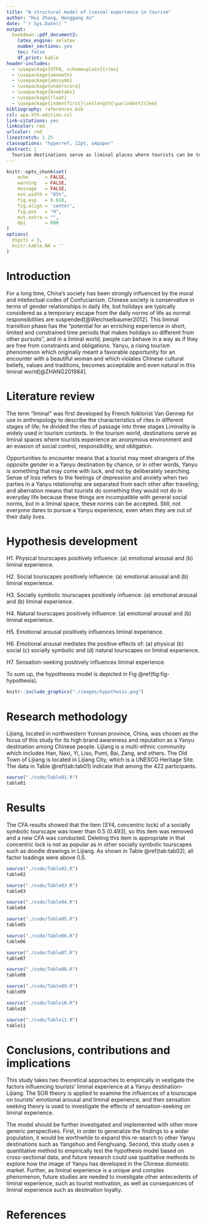 ```yaml
---
title: "A structural model of liminal experience in tourism"
author: "Hui Zhang, Honggang Xu"
date: "`r Sys.Date()`"
output:
  bookdown::pdf_document2: 
    latex_engine: xelatex
    number_sections: yes
    toc: false
    df_print: kable
header-includes:
  - \usepackage[UTF8, scheme=plain]{ctex}
  - \usepackage{amsmath}
  - \usepackage{amssymb}
  - \usepackage{underscore}
  - \usepackage{booktabs}
  - \usepackage{float}
  - \usepackage{indentfirst}\setlength{\parindent}{2em}
bibliography: references.bib
csl: apa-5th-edition.csl
link-citations: yes
linkcolor: red
urlcolor: red
linestretch: 1.25
classoptions: "hyperref, 12pt, a4paper"
abstract: |
  Tourism destinations serve as liminal places where tourists can be temporarily free of their secular obligations, therefore cultivating a fertile ground for Yanyu (艳遇), a typical liminal experience, to grow. However, little is known about which factors drive tourists liminal experiences. Based on  stimuli-organism-response (SOR) theory and sensation seeking theory, this study examines the impact of tourscapes and sensation-seeking on liminal experiences by using data collected in Lijiang, a city named “the capital of Yanyu”, in China. The findings reveal that physical and social tourscapes have positive effects on liminal experiences, and that socially symbolic and natural tourscapes have positive effects on emotional arousal and liminal experience. Emotional arousal mediates the effects of socially symbolic and natural tourscapes on liminal experience, and tourists sensation-seeking motivations have a positive significant effect on those liminal experiences. Lastly, the theoretical and managerial implications of the study's findings are discussed.
---
```



```r
knitr::opts_chunk$set(
    echo      = FALSE,
    warning   = FALSE, 
    message   = FALSE,
    out.width = "85%",
    fig.asp   = 0.618,
    fig.align = 'center',
    fig.pos   = "H", 
    out.extra = "",
    dpi       = 600
)
options(
  digits = 3,
  knitr.kable.NA = ''
)
```





# Introduction

For a long time, China's society has been strongly influenced by the moral and intellectual codes of Confucianism. Chinese society is conservative in terms of gender relationships in daily life, but holidays are typically considered as a temporary escape from the daily norms of life as normal responsibilities are suspended[@Weichselbaumer2012]. This liminal transition phase has the “potential for an enriching experience in short, limited and constrained time periods that makes holidays so different from other pursuits”, and in a liminal world, people can behave in a way as if they are free from constraints and obligations. Yanyu, a rising tourism phenomenon which originally meant a favorable opportunity for an encounter with a beautiful woman and which violates Chinese cultural beliefs, values and traditions, becomes acceptable and even natural in this liminal world[@ZHANG201984]. 


# Literature review

The term "liminal" was first developed by French folklorist Van
Gennep for use in anthropology to describe the characteristics of
rites in different stages of life; he divided the rites of passage into three stages Liminality is widely used in tourism contexts. In the tourism world, destinations serve as liminal spaces where tourists experience an anonymous environment and an evasion of social control, responsibility, and obligation.

Opportunities to encounter means that a tourist may meet strangers of the opposite gender in a Yanyu destination by chance, or in other words, Yanyu is something that may come with luck, and not by deliberately searching. Sense of loss refers to the feelings of depression and anxiety when two parties in a Yanyu relationship are separated from each other after traveling; and aberration means that tourists do something they would not do in everyday life because these things are incompatible with general social norms, but in a liminal space, these norms can be accepted. Still, not everyone dares to pursue a Yanyu experience, even when they are out of their daily lives.



# Hypothesis development

H1. Physical tourscapes positively influence: (a) emotional arousal and (b) liminal experience.

H2. Social tourscapes positively influence: (a) emotional arousal and
(b) liminal experience.

H3. Socially symbolic tourscapes positively influence: (a) emotional arousal and (b) liminal experience.

H4. Natural tourscapes positively influence: (a) emotional arousal and (b) liminal experience.

H5. Emotional arousal positively influences liminal experience.

H6. Emotional arousal mediates the positive effects of: (a) physical (b)
social (c) socially symbolic and (d) natural tourscapes on liminal
experience.

H7. Sensation-seeking positively influences liminal experience.



To sum up, the hypotheses model is depicted in Fig \@ref(fig:fig-hypothesis).

```r
knitr::include_graphics("./images/hypothesis.png")
```


# Research methodology

Lijiang, located in northwestern Yunnan province, China, was chosen as the focus of this study for its high brand awareness and reputation as a Yanyu destination among Chinese people. Lijiang is a multi-ethnic community which includes Han, Naxi, Yi, Lisu, Pumi, Bai, Zang, and others. The Old Town of Lijiang is located in Lijiang City, which is a UNESCO Heritage Site. The data in Table \@ref(tab:tab01) indicate that among the 422 participants.

```r
source("./code/Table01.R")
table01
```



# Results

The CFA results showed that the item (SY4, concentric lock) of a socially symbolic tourscape was lower than 0.5 (0.493), so this item was removed and a new CFA was conducted. Deleting this item is appropriate in that concentric lock is not as popular as in other socially symbolic tourscapes such as doodle drawings in Lijiang. As shown in Table \@ref(tab:tab02), all factor loadings were above 0.5.

```r
source("./code/Table02.R")
table02
```



```r
source("./code/Table03.R")
table03
```


```r
source("./code/Table04.R")
table04
```



```r
source("./code/Table05.R")
table05
```


```r
source("./code/Table06.R")
table06
```


```r
source("./code/Table07.R")
table07
```


```r
source("./code/Table08.R")
table08
```


```r
source("./code/Table09.R")
table09
```


```r
source("./code/Table10.R")
table10
```


```r
source("./code/Table11.R")
table11
```



# Conclusions, contributions and implications

This study takes two theoretical approaches to empirically in vestigate the factors influencing tourists' liminal experience at a Yanyu destination–Lijiang. The SOR theory is applied to examine the influences of a tourscape on tourists' emotional arousal and liminal experience, and then sensation seeking theory is used to investigate the effects of sensation-seeking on liminal experience.


The model should be further investigated and implemented with other more generic perspectives. First, in order to generalize the findings to a wider population, it would be worthwhile to expand this re-search to other Yanyu destinations such as Yangshuo and Fenghuang. Second, this study uses a quantitative method to empirically test the hypothesis model based on cross-sectional data, and future research could use qualitative methods to explore how the image of Yanyu has developed in the Chinese domestic market. Further, as liminal experience is a unique and complex phenomenon, future studies are needed to investigate other antecedents of liminal experience, such as tourist motivation, as well as consequences of liminal experience such as destination loyalty.



\newpage
# References {.unnumbered}